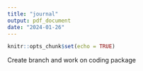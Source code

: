 ```yaml
---
title: "journal"
output: pdf_document
date: "2024-01-26"
---
```


```r
knitr::opts_chunk$set(echo = TRUE)
```
Create branch and work on coding package
